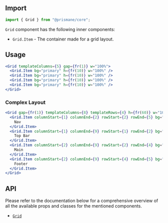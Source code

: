 ## Import

```js
import { Grid } from "@prismane/core";
```

`Grid` component has the following inner components:

- `Grid.Item` - The container made for a grid layout.

## Usage

```jsx
<Grid templateColumns={5} gap={fr(1)} w="100%">
  <Grid.Item bg="primary" h={fr(10)} w="100%" />
  <Grid.Item bg="primary" h={fr(10)} w="100%" />
  <Grid.Item bg="primary" h={fr(10)} w="100%" />
  <Grid.Item bg="primary" h={fr(10)} w="100%" />
</Grid>
```

### Complex Layout

```jsx
<Grid gap={fr(1)} templateColumns={8} templateRows={4} h={fr(60)} w="100%">
  <Grid.Item columnStart={1} columnEnd={2} rowStart={2} rowEnd={5} bg="primary">
    Nav
  </Grid.Item>
  <Grid.Item columnStart={1} columnEnd={9} rowStart={1} rowEnd={2} bg="lime">
    Top Bar
  </Grid.Item>
  <Grid.Item columnStart={2} columnEnd={9} rowStart={2} rowEnd={4} bg="teal">
    Main
  </Grid.Item>
  <Grid.Item columnStart={2} columnEnd={9} rowStart={4} rowEnd={5} bg="ruby">
    Footer
  </Grid.Item>
</Grid>
```

## API

Please refer to the documentation below for a comprehensive overview of all the available props and classes for the mentioned components.

- [`Grid`](/docs/components-api/grid-api)
